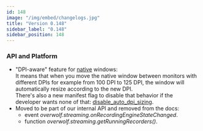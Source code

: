 ```yaml
---
id: 148
image: "/img/embed/changelogs.jpg"
title: "Version 0.148"
sidebar_label: "0.148"
sidebar_position: 148
---
```


### API and Platform

* "DPI-aware" feature for [native](/topics/using-windows-api/windows-types#native-window) windows:  
  It means that when you move the native window between monitors with different DPIs for example from 100 DPI to 125 DPI, the window will automatically resize according to the new DPI.  
  There's also a new manifest flag to disable that behavior if the developer wants none of that: [disable_auto_dpi_sizing](/api/manifest#disable_auto_dpi_sizing).
* Moved to be part of our internal API and removed from the docs:
    * event *overwolf.streaming.onRecordingEngineStateChanged*.
    * function *overwolf.streaming.getRunningRecorders()*.

